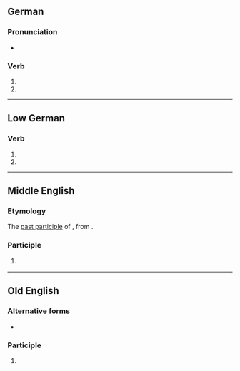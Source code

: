 {{also|frören}}

==German==

===Pronunciation===
* {{audio|de|De-froren.ogg|Audio}}

===Verb===
{{head|de|verb form}}

# {{de-verb form of|frieren|1|p|v}}
# {{de-verb form of|frieren|3|p|v}}

----

==Low German==

===Verb===
{{head|nds|verb form}}

# {{inflection of|nds|freren||past|part}}
# {{inflection of|nds|fresen||past|part}}

----

==Middle English==

===Etymology===
The [[past participle]] of {{m|enm|fresen||to freeze}}, from {{der|enm|ang|frēosan}}.

===Participle===
{{head|enm|past participle}}

# {{past participle of|enm|fresen|nocat=1}} {{gloss|frozen}}

----

==Old English==

===Alternative forms===
* {{alter|ang|ġefroren}}

===Participle===
{{head|ang|participle}}

# {{past participle of|ang|frēosan}}
